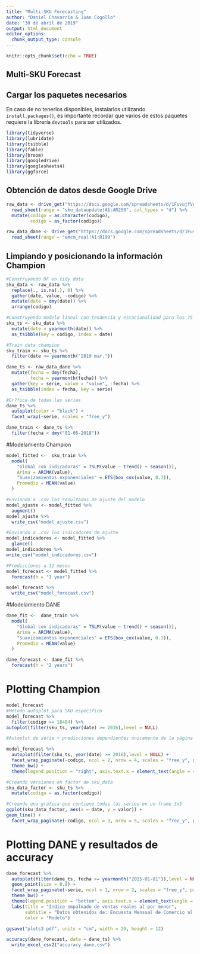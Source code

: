---
title: "Multi-SKU Forecasting"
author: "Daniel Chavarría & Juan Cogollo"
date: "30 de abril de 2019"
output: html_document
editor_options: 
  chunk_output_type: console
---

```{r setup, include=FALSE}
knitr::opts_chunk$set(echo = TRUE)
```

## Multi-SKU Forecast

## Cargar los paquetes necesarios

En caso de no tenerlos disponibles, instalarlos utilizando `install.packages()`, es importante recordar que varios de estos paquetes requiere la librería `devtools` para ser utilizados.

```{r, warning = FALSE, results = 'hide', message = FALSE}
library(tidyverse)
library(lubridate)
library(tsibble)
library(fable)
library(broom)
library(googledrive)
library(googlesheets4)
library(ggforce)
```

## Obtención de datos desde Google Drive

```{r}
raw_data <- drive_get("https://docs.google.com/spreadsheets/d/1FuvujfVA67WrZb7mTxvMYCRv2rrNwBhltr7IzBIvITk/edit#gid=773188988") %>% 
  read_sheet(range = "sku_dataupdate!A1:AR250", col_types = "d") %>%
  mutate(codigo = as.character(codigo),
         codigo = as_factor(codigo))

raw_data_dane <- drive_get("https://docs.google.com/spreadsheets/d/1FuvujfVA67WrZb7mTxvMYCRv2rrNwBhltr7IzBIvITk/edit#gid=773188988") %>% 
  read_sheet(range = "emcm_real!A1:R199")
```

## Limpiando y posicionando la información Champion

```{r}
#Construyendo DF en tidy data
sku_data <- raw_data %>% 
  replace(., is.na(.), 0) %>% 
  gather(date, value, -codigo) %>%
  mutate(date = dmy(date)) %>% 
  arrange(codigo)

#Construyendo modelo lineal con tendencia y estacionalidad para los 75 SKU seleccionados
sku_ts <- sku_data %>%
  mutate(date = yearmonth(date)) %>% 
  as_tsibble(key = codigo, index = date)

#Train data champion
sku_train <- sku_ts %>% 
  filter(date <= yearmonth("2019 mar."))

dane_ts <- raw_data_dane %>% 
  mutate(fecha = dmy(fecha),
         fecha = yearmonth(fecha)) %>% 
  gather(key = serie, value = "value", -fecha) %>% 
  as_tsibble(index = fecha, key = serie)

#Gr?fica de todas las series
dane_ts %>% 
  autoplot(color = "black") +
  facet_wrap(~serie, scales = "free_y")

dane_train <- dane_ts %>% 
  filter(fecha < dmy("01-06-2018"))
```

#Modelamiento Champion

```{r}
model_fitted <-  sku_train %>%  
  model(
    "Global con indicadoras" = TSLM(value ~ trend() + season()),
    Arima = ARIMA(value),
    "Suavizamientos exponenciales" = ETS(box_cox(value, 0.3)),
    Promedio = MEAN(value)
  )

#Enviando a .csv los resultados de ajuste del modelo
model_ajuste <- model_fitted %>% 
  augment()
model_ajuste %>% 
  write_csv("model_ajuste.csv")

#Enviando a .csv los indicadores de ajuste
model_indicadores <- model_fitted %>% 
  glance()
model_indicadores %>% 
write_csv("model_indicadores.csv")

#Predicciones a 12 meses
model_forecast <- model_fitted %>% 
  forecast(h = "1 year")

model_forecast %>% 
  write_csv("model_forecast.csv")
```

#Modelamiento DANE

```{r}
dane_fit <-  dane_train %>%  
  model(
    "Global con indicadoras" = TSLM(value ~ trend() + season()),
    Arima = ARIMA(value),
    "Suavizamientos exponenciales" = ETS(box_cox(value, 0.3)),
    Promedio = MEAN(value)
  )

dane_forecast <- dane_fit %>% 
  forecast(h = "2 years")
```

# Plotting Champion
```{r}
model_forecast
#Método autoplot para SKU específico
model_forecast %>% 
  filter(codigo == 18404) %>% 
autoplot(filter(sku_ts, year(date) >= 2016),level = NULL)

#Autoplot de serie + predicciones dependientes únicamente de la página

model_forecast %>% 
  autoplot(filter(sku_ts, year(date) >= 2016),level = NULL) +
  facet_wrap_paginate(~codigo, ncol = 2, nrow = 4, scales = "free_y", page = 3) +
  theme_bw() +
  theme(legend.position = "right", axis.text.x = element_text(angle = 45, hjust = 0.8)) 

#Creando versiones en factor de sku_data
sku_data_factor <- sku_ts %>% 
  mutate(codigo = as.factor(codigo))

#Creando una gráfica que contiene todas las series en un frame 3x5
ggplot(sku_data_factor, aes(x = date, y = valor)) +
geom_line() +
  facet_wrap_paginate(~codigo, ncol = 3, nrow = 5, scales = "free_y", page = 5)
```

# Plotting DANE y resultados de accuracy
```{r}
dane_forecast %>% 
  autoplot(filter(dane_ts, fecha >= yearmonth("2015-01-01")),level = NULL) +
  geom_point(size = 0.8) +
  facet_wrap_paginate(~serie, ncol = 1, nrow = 2, scales = "free_y", page = 3) +
  theme_bw() +
  theme(legend.position = "bottom", axis.text.x = element_text(angle = 45, hjust = 0.8)) +
  labs(title = "Índice empalmado de ventas reales al por menor", 
       subtitle = "Datos obtenidos de: Encuesta Mensual de Comercio al por Menor (EMCM)", 
       color = "Modelo")

ggsave("plots3.pdf", units = "cm", width = 20, height = 12)

accuracy(dane_forecast, data = dane_ts) %>% 
  write_excel_csv2("accuracy_dane.csv")
```


